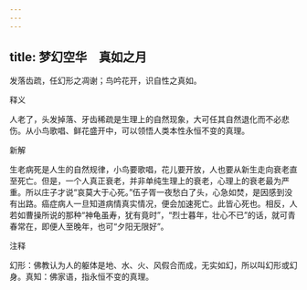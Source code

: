 ```yaml
---
---
---
```

title: 梦幻空华　真如之月
---



发落齿疏，任幻形之凋谢；鸟吟花开，识自性之真如。

释义

人老了，头发掉落、牙齿稀疏是生理上的自然现象，大可任其自然退化而不必悲伤。从小鸟歌唱、鲜花盛开中，可以领悟人类本性永恒不变的真理。

新解

生老病死是人生的自然规律，小鸟要歌唱，花儿要开放，人也要从新生走向衰老直至死亡。但是，一个人真正衰老，并非单纯生理上的衰老，心理上的衰老最为严重。所以庄子才说“哀莫大于心死。”伍子胥一夜愁白了头，心急如焚，是因感到没有出路。癌症病人一旦知道病情真实情况，便会加速死亡。此皆心死也。相反，人若如曹操所说的那种“神龟虽寿，犹有竟时”，“烈士暮年，壮心不已”的话，就可青春常在，即便人至晚年，也可“夕阳无限好”。

注释

幻形：佛教认为人的躯体是地、水、火、风假合而成，无实如幻，所以叫幻形或幻身。真知：佛家语，指永恒不变的真理。